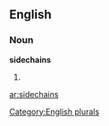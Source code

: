 ==English==

===Noun===
'''sidechains'''

# {{plural of|[[sidechain]]}}

[[Category:English plurals]]

[[ar:sidechains]]